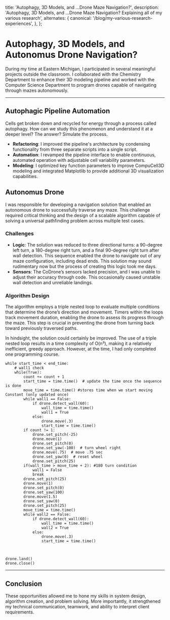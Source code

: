   title: 'Autophagy, 3D Models, and ...Drone Maze Navigation?',
  description:
    'Autophagy, 3D Models, and ...Drone Maze Navigation? Explaining all of my various research',
  alternates: {
    canonical: '/blog/my-various-research-experiences',
  },
};

<Cover
  src="/ResearchPic1.jpeg"
  alt="Me presenting at the Undegraduate Symposium"
  caption="Undegraduate Symposium 45"
/>

# Autophagy, 3D Models, and Autonomus Drone Navigation?

During my time at Eastern Michigan, I participated in several meaningful projects outside the classroom. I collaborated with the Chemistry Department to enhance their 3D modeling pipeline and worked with the Computer Science Department to program drones capable of navigating through mazes autonomously.

---

## Autophagic Pipeline Automation

Cells get broken down and recycled for energy through a process called autophagy. How can we study this phenomenon and understand it at a deeper level? The answer? Simulate the process.

- **Refactoring**: I improved the pipeline's architecture by condensing functionality from three separate scripts into a single script.
- **Automation**: I revamped the pipeline interface to enable continuous, automated operation with adjustable cell variability parameters. 
- **Modeling**: I optimized key function parameters to improve CompuCell3D modeling and integrated Matplotlib to provide additional 3D visualization capabilities.

<Cover
  src="/ResearchPic3.png"
  alt="3D Model slide"
  caption="Autophagic Body"
/>


## Autonomus Drone

I was responsible for developing a navigation solution that enabled an autonomous drone to successfully traverse any maze. This challenge required critical thinking and the design of a scalable algorithm capable of solving a universal pathfinding problem across multiple test cases.

### Challenges

- **Logic**: The solution was reduced to three directional turns: a 90-degree left turn, a 180-degree right turn, and a final 90-degree right turn after wall detection. This sequence enabled the drone to navigate out of any maze configuration, including dead ends. This solution may sound rudimentary now but the process of creating this logic took me days. 
- **Sensors**: The CoDrone’s sensors lacked precision, and I was unable to adjust their accuracy through code. This occasionally caused unstable wall detection and unreliable landings.

<Cover
  src="/drone.jpg"
  alt="Drone workstation"
  caption="Drone Workstation"
/>

### Algorithm Design 
The algorithm employs a triple nested loop to evaluate multiple conditions that determine the drone’s direction and movement. Timers within the loops track movement duration, enabling the drone to assess its progress through the maze. This step is crucial in preventing the drone from turning back toward previously traversed paths.

In hindsight, the solution could certainly be improved. The use of a triple nested loop results in a time complexity of O(n³), making it a relatively inefficient, greedy approach. However, at the time, I had only completed one programming course.
```
while start_time < end_time:
    # wall1 check
    while(True):
        count += count + 1
        start_time = time.time()  # update the time once the sequence is done
        move_time = time.time() #stores time when we start moving Constant (only updated once)
        while wall1 == False:
            if drone.detect_wall(60):
                wall_time = time.time()
                wall1 = True
            else:
                drone.move(.3)
                start_time = time.time()
        if count != 1:
            drone.set_pitch(-25)
            drone.move(1)
            drone.set_pitch(0)
            drone.set_yaw(-100)  # turn wheel right
            drone.move(.75)  # move .75 sec
            drone.set_yaw(0)  # reset wheel
            drone.set_pitch(25)
        if(wall_time > move_time + 2): #180 turn condition 
            wall1 = False
            break
        drone.set_pitch(25)
        drone.move(1)
        drone.set_pitch(0)
        drone.set_yaw(100)
        drone.move(1.5)
        drone.set_yaw(0)
        drone.set_pitch(25)
        move_time = time.time()
        while wall2 == False:
            if drone.detect_wall(60):
                wall_time = time.time()
                wall2 = True
            else:
                drone.move(.3)
                start_time = time.time()



drone.land()
drone.close()
```

---

## Conclusion

These opportunities allowed me to hone my skills in system design, algorithm creation, and problem solving. More importantly, it strengthened my technical communication, teamwork, and ability to interpret client requirements.

